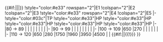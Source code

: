 {{#if:{{{rows|}}}||{{{!}} class="wikitable typography-xl-optout" align="center"}}
|-
!style="width:20%" rowspan="2"|Hard{{#if:{{{rows|}}}|<sup>{{Edit|Spring 2019 Event/Info/Hard HP}}</sup>}}
!style="color:#e33" rowspan="2"|E1
!colspan="2"|E2
!colspan="2"|E3
!style="color:#e33" rowspan="2"|E4
!colspan="2"|E5
|-
!style="color:#03c"|TP
!style="color:#e33"|HP
!style="color:#e33"|HP
!style="color:#e33"|HP
!style="color:#e33"|HP
!style="color:#e33"|HP
|-
|80 → 89
|
|
|
|
|
|
|
|
|-
|90 → 99
|
|
|
|
|
|
|
|
|-
|100 → 109
|650
|270
|
|
|
|
|
|
|-
|110 → 120
|650
|280
|1750
|1960
|3950
|4500
|
|
{{#if:{{{rows|}}}||{{!}}} }}